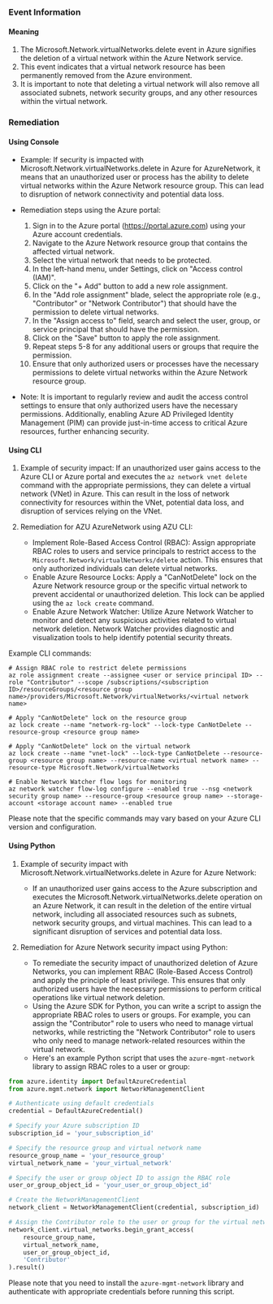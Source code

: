 
### Event Information

#### Meaning

1. The Microsoft.Network.virtualNetworks.delete event in Azure signifies the deletion of a virtual network within the Azure Network service.
2. This event indicates that a virtual network resource has been permanently removed from the Azure environment.
3. It is important to note that deleting a virtual network will also remove all associated subnets, network security groups, and any other resources within the virtual network.

### Remediation

#### Using Console

- Example: If security is impacted with Microsoft.Network.virtualNetworks.delete in Azure for AzureNetwork, it means that an unauthorized user or process has the ability to delete virtual networks within the Azure Network resource group. This can lead to disruption of network connectivity and potential data loss.

- Remediation steps using the Azure portal:
  1. Sign in to the Azure portal (https://portal.azure.com) using your Azure account credentials.
  2. Navigate to the Azure Network resource group that contains the affected virtual network.
  3. Select the virtual network that needs to be protected.
  4. In the left-hand menu, under Settings, click on "Access control (IAM)".
  5. Click on the "+ Add" button to add a new role assignment.
  6. In the "Add role assignment" blade, select the appropriate role (e.g., "Contributor" or "Network Contributor") that should have the permission to delete virtual networks.
  7. In the "Assign access to" field, search and select the user, group, or service principal that should have the permission.
  8. Click on the "Save" button to apply the role assignment.
  9. Repeat steps 5-8 for any additional users or groups that require the permission.
  10. Ensure that only authorized users or processes have the necessary permissions to delete virtual networks within the Azure Network resource group.

- Note: It is important to regularly review and audit the access control settings to ensure that only authorized users have the necessary permissions. Additionally, enabling Azure AD Privileged Identity Management (PIM) can provide just-in-time access to critical Azure resources, further enhancing security.

#### Using CLI

1. Example of security impact: If an unauthorized user gains access to the Azure CLI or Azure portal and executes the `az network vnet delete` command with the appropriate permissions, they can delete a virtual network (VNet) in Azure. This can result in the loss of network connectivity for resources within the VNet, potential data loss, and disruption of services relying on the VNet.

2. Remediation for AZU AzureNetwork using AZU CLI:
   - Implement Role-Based Access Control (RBAC): Assign appropriate RBAC roles to users and service principals to restrict access to the `Microsoft.Network/virtualNetworks/delete` action. This ensures that only authorized individuals can delete virtual networks.
   - Enable Azure Resource Locks: Apply a "CanNotDelete" lock on the Azure Network resource group or the specific virtual network to prevent accidental or unauthorized deletion. This lock can be applied using the `az lock create` command.
   - Enable Azure Network Watcher: Utilize Azure Network Watcher to monitor and detect any suspicious activities related to virtual network deletion. Network Watcher provides diagnostic and visualization tools to help identify potential security threats.

Example CLI commands:
```
# Assign RBAC role to restrict delete permissions
az role assignment create --assignee <user or service principal ID> --role "Contributor" --scope /subscriptions/<subscription ID>/resourceGroups/<resource group name>/providers/Microsoft.Network/virtualNetworks/<virtual network name>

# Apply "CanNotDelete" lock on the resource group
az lock create --name "network-rg-lock" --lock-type CanNotDelete --resource-group <resource group name>

# Apply "CanNotDelete" lock on the virtual network
az lock create --name "vnet-lock" --lock-type CanNotDelete --resource-group <resource group name> --resource-name <virtual network name> --resource-type Microsoft.Network/virtualNetworks

# Enable Network Watcher flow logs for monitoring
az network watcher flow-log configure --enabled true --nsg <network security group name> --resource-group <resource group name> --storage-account <storage account name> --enabled true
```

Please note that the specific commands may vary based on your Azure CLI version and configuration.

#### Using Python

1. Example of security impact with Microsoft.Network.virtualNetworks.delete in Azure for Azure Network:
   - If an unauthorized user gains access to the Azure subscription and executes the Microsoft.Network.virtualNetworks.delete operation on an Azure Network, it can result in the deletion of the entire virtual network, including all associated resources such as subnets, network security groups, and virtual machines. This can lead to a significant disruption of services and potential data loss.

2. Remediation for Azure Network security impact using Python:
   - To remediate the security impact of unauthorized deletion of Azure Networks, you can implement RBAC (Role-Based Access Control) and apply the principle of least privilege. This ensures that only authorized users have the necessary permissions to perform critical operations like virtual network deletion.
   - Using the Azure SDK for Python, you can write a script to assign the appropriate RBAC roles to users or groups. For example, you can assign the "Contributor" role to users who need to manage virtual networks, while restricting the "Network Contributor" role to users who only need to manage network-related resources within the virtual network.
   - Here's an example Python script that uses the `azure-mgmt-network` library to assign RBAC roles to a user or group:

```python
from azure.identity import DefaultAzureCredential
from azure.mgmt.network import NetworkManagementClient

# Authenticate using default credentials
credential = DefaultAzureCredential()

# Specify your Azure subscription ID
subscription_id = 'your_subscription_id'

# Specify the resource group and virtual network name
resource_group_name = 'your_resource_group'
virtual_network_name = 'your_virtual_network'

# Specify the user or group object ID to assign the RBAC role
user_or_group_object_id = 'your_user_or_group_object_id'

# Create the NetworkManagementClient
network_client = NetworkManagementClient(credential, subscription_id)

# Assign the Contributor role to the user or group for the virtual network
network_client.virtual_networks.begin_grant_access(
    resource_group_name,
    virtual_network_name,
    user_or_group_object_id,
    'Contributor'
).result()
```

Please note that you need to install the `azure-mgmt-network` library and authenticate with appropriate credentials before running this script.

